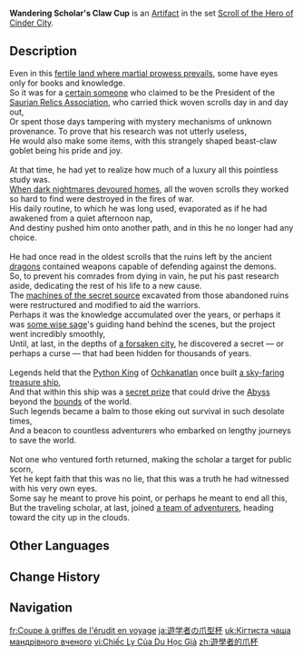 {{Artifact Infobox
|image = Item Wandering Scholar's Claw Cup.png
|set   = Scroll of the Hero of Cinder City
|piece = Goblet of Eonothem
}}
{{Description|A strange goblet strikingly similar in shape to a dragon's claw. Its maker must have made it with something special in mind.}}
'''Wandering Scholar's Claw Cup''' is an [[Artifact]] in the set [[Scroll of the Hero of Cinder City]].

==Description==
Even in this [[Collective of Plenty|fertile land where martial prowess prevails]], some have eyes only for books and knowledge.<br><!--
-->So it was for a [[Copan|certain someone]] who claimed to be the President of the [[Saurian Relics Association]], who carried thick woven scrolls day in and day out,<br><!--
-->Or spent those days tampering with mystery mechanisms of unknown provenance. To prove that his research was not utterly useless,<br><!--
-->He would also make some items, with this strangely shaped beast-claw goblet being his pride and joy.<br><br><!--
-->At that time, he had yet to realize how much of a luxury all this pointless study was.<br><!--
-->[[Cataclysm|When dark nightmares devoured homes]], all the woven scrolls they worked so hard to find were destroyed in the fires of war.<br><!--
-->His daily routine, to which he was long used, evaporated as if he had awakened from a quiet afternoon nap,<br><!--
-->And destiny pushed him onto another path, and in this he no longer had any choice.<br><br><!--
-->He had once read in the oldest scrolls that the ruins left by the ancient [[dragons]] contained weapons capable of defending against the demons.<br><!--
-->So, to prevent his comrades from dying in vain, he put his past research aside, dedicating the rest of his life to a new cause.<br><!--
-->The [[Secret Source Automaton|machines of the secret source]] excavated from those abandoned ruins were restructured and modified to aid the warriors.<br><!--
-->Perhaps it was the knowledge accumulated over the years, or perhaps it was [[Kukulkan|some wise sage]]'s guiding hand behind the scenes, but the project went incredibly smoothly,<br><!--
-->Until, at last, in the depths of [[Ochkanatlan|a forsaken city]], he discovered a secret &mdash; or perhaps a curse &mdash; that had been hidden for thousands of years.<br><br><!--
-->Legends held that the [[Och-Kan|Python King]] of [[Ochkanatlan]] once built [[Legendary Tonatiuh|a sky-faring treasure ship]],<br><!--
-->And that within this ship was a [[Jade of Return|secret prize]] that could drive the [[Abyss]] beyond the [[False Sky|bounds]] of the world.<br><!--
-->Such legends became a balm to those eking out survival in such desolate times,<br><!--
-->And a beacon to countless adventurers who embarked on lengthy journeys to save the world.<br><br><!--
-->Not one who ventured forth returned, making the scholar a target for public scorn,<br><!--
-->Yet he kept faith that this was no lie, that this was a truth he had witnessed with his very own eyes.<br><!--
-->Some say he meant to prove his point, or perhaps he meant to end all this,<br><!--
-->But the traveling scholar, at last, joined [[Ochkanatlan Adventure Team|a team of adventurers]], heading toward the city up in the clouds.

==Other Languages==
{{Other Languages
|en       = Wandering Scholar's Claw Cup
|zhs      = 游学者的爪杯
|zhs_rm   = 
|zht      = 遊學者的爪杯
|zht_rm   = 
|zh_tl    = 
|ja       = 遊学者の爪型杯
|ja_rm    = 
|ja_tl    = 
|ko       = 떠돌이 학자의 용 술잔
|ko_tl    = 
|es       = Cáliz en Garra del Erudito Itinerante
|es_tl    = The Wandering Scholar's Claw Chalice
|fr       = Coupe à griffes de l'érudit en voyage
|fr_tl    = Traveling Scholar's Claw Cup
|ru       = Кубок бродячего исследователя
|ru_tl    = 
|th       = Wandering Scholar's Claw Cup
|vi       = Chiếc Ly Của Du Học Giả
|vi_tl    = 
|de       = Klauenkelch des reisenden Gelehrten
|de_tl    = Traveling Scholar's Claw Cup
|id       = Wandering Scholar's Claw Cup
|pt       = Cálice do Estudioso Viajante
|pt_tl    = 
|tr       = Gezgin Alimin Pençe Kupası
|tr_tl    = 
|it       = Coppa artigliata dello studioso errante
|it_tl    = 
}}

==Change History==
{{Change History|5.0}}

==Navigation==
{{Artifact Set Navbox|Scroll of the Hero of Cinder City}}

[[fr:Coupe à griffes de l'érudit en voyage]]
[[ja:遊学者の爪型杯]]
[[uk:Кігтиста чаша мандрівного вченого]]
[[vi:Chiếc Ly Của Du Học Giả]]
[[zh:遊學者的爪杯]]